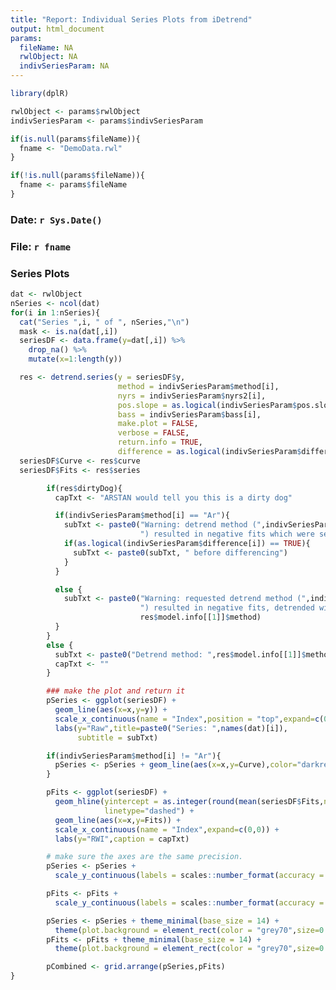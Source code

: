 ```yaml
---
title: "Report: Individual Series Plots from iDetrend"
output: html_document
params:
  fileName: NA
  rwlObject: NA
  indivSeriesParam: NA
---
```


```r
library(dplR)
```

```r
rwlObject <- params$rwlObject
indivSeriesParam <- params$indivSeriesParam
```


```r
if(is.null(params$fileName)){
  fname <- "DemoData.rwl"
}

if(!is.null(params$fileName)){
  fname <- params$fileName
}

```

### Date: `r Sys.Date()`

### File: `r fname`

### Series Plots

```r
dat <- rwlObject
nSeries <- ncol(dat)
for(i in 1:nSeries){
  cat("Series ",i, " of ", nSeries,"\n")
  mask <- is.na(dat[,i])
  seriesDF <- data.frame(y=dat[,i]) %>%
    drop_na() %>%
    mutate(x=1:length(y))

  res <- detrend.series(y = seriesDF$y,
                        method = indivSeriesParam$method[i],
                        nyrs = indivSeriesParam$nyrs2[i],
                        pos.slope = as.logical(indivSeriesParam$pos.slope[i]),
                        bass = indivSeriesParam$bass[i],
                        make.plot = FALSE,
                        verbose = FALSE,
                        return.info = TRUE,
                        difference = as.logical(indivSeriesParam$difference[i]))
  seriesDF$Curve <- res$curve
  seriesDF$Fits <- res$series

        if(res$dirtyDog){
          capTxt <- "ARSTAN would tell you this is a dirty dog"

          if(indivSeriesParam$method[i] == "Ar"){
            subTxt <- paste0("Warning: detrend method (",indivSeriesParam$method[i],
                             ") resulted in negative fits which were set to 0")
            if(as.logical(indivSeriesParam$difference[i]) == TRUE){
              subTxt <- paste0(subTxt, " before differencing")
            }
          }

          else {
            subTxt <- paste0("Warning: requested detrend method (",indivSeriesParam$method[i],
                             ") resulted in negative fits, detrended with: ",
                             res$model.info[[1]]$method)
          }
        }
        else {
          subTxt <- paste0("Detrend method: ",res$model.info[[1]]$method)
          capTxt <- ""
        }

        ### make the plot and return it
        pSeries <- ggplot(seriesDF) +
          geom_line(aes(x=x,y=y)) +
          scale_x_continuous(name = "Index",position = "top",expand=c(0,0)) +
          labs(y="Raw",title=paste0("Series: ",names(dat)[i]),
               subtitle = subTxt)

        if(indivSeriesParam$method[i] != "Ar"){
          pSeries <- pSeries + geom_line(aes(x=x,y=Curve),color="darkred",size=1)
        }

        pFits <- ggplot(seriesDF) +
          geom_hline(yintercept = as.integer(round(mean(seriesDF$Fits,na.rm=TRUE))),
                     linetype="dashed") +
          geom_line(aes(x=x,y=Fits)) +
          scale_x_continuous(name = "Index",expand=c(0,0)) +
          labs(y="RWI",caption = capTxt)

        # make sure the axes are the same precision.
        pSeries <- pSeries +
          scale_y_continuous(labels = scales::number_format(accuracy = 0.01))

        pFits <- pFits +
          scale_y_continuous(labels = scales::number_format(accuracy = 0.01))

        pSeries <- pSeries + theme_minimal(base_size = 14) +
          theme(plot.background = element_rect(color = "grey70",size=0.5))
        pFits <- pFits + theme_minimal(base_size = 14) +
          theme(plot.background = element_rect(color = "grey70",size=0.5))

        pCombined <- grid.arrange(pSeries,pFits)
}

```




